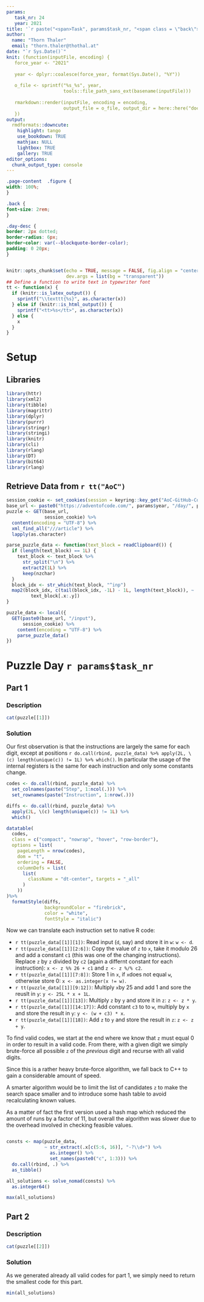 ```yaml
---
params:
   task_nr: 24
   year: 2021
title: '`r paste("<span>Task", params$task_nr, "<span class = \"back\"><a href = \"index.html\">", fontawesome::fa("home"), "</a></span></span>")`'
author: 
  name: "Thorn Thaler"
  email: "thorn.thaler@thothal.at"
date: "`r Sys.Date()`"
knit: (function(inputFile, encoding) {
   force_year <- "2021"
   
   year <- dplyr::coalesce(force_year, format(Sys.Date(), "%Y"))
   
   o_file <- sprintf("%s_%s", year, 
                     tools::file_path_sans_ext(basename(inputFile)))
                     
   rmarkdown::render(inputFile, encoding = encoding, 
                     output_file = o_file, output_dir = here::here("docs"))
   })
output: 
  rmdformats::downcute:
    highlight: tango
    use_bookdown: TRUE
    mathjax: NULL
    lightbox: TRUE
    gallery: TRUE
editor_options: 
  chunk_output_type: console
---
```


```css
.page-content  .figure {
width: 100%;
}

.back {
font-size: 2rem;
}

.day-desc {
border: 2px dotted;
border-radius: 6px;
border-color: var(--blockquote-border-color);
padding: 0 20px;
}
```

```js
```

```r
knitr::opts_chunk$set(echo = TRUE, message = FALSE, fig.align = "center",
                      dev.args = list(bg = "transparent"))
## Define a function to write text in typewriter font
tt <- function(x) {
  if (knitr::is_latex_output()) {
    sprintf("\\texttt{%s}", as.character(x))
  } else if (knitr::is_html_output()) {
    sprintf("<tt>%s</tt>", as.character(x))
  } else {
    x
  }
}
```

# Setup

## Libraries

```r
library(httr)
library(xml2)
library(tibble)
library(magrittr)
library(dplyr)
library(purrr)
library(stringr)
library(stringi)
library(knitr)
library(cli)
library(rlang)
library(DT)
library(bit64)
library(rlang)
```

## Retrieve Data from `r tt("AoC")`


```r
session_cookie <- set_cookies(session = keyring::key_get("AoC-GitHub-Cookie"))
base_url <- paste0("https://adventofcode.com/", params$year, "/day/", params$task_nr)
puzzle <- GET(base_url,
              session_cookie) %>% 
  content(encoding = "UTF-8") %>% 
  xml_find_all("///article") %>% 
  lapply(as.character)

parse_puzzle_data <- function(text_block = readClipboard()) {
  if (length(text_block) == 1L) {
    text_block <- text_block %>% 
      str_split("\n") %>% 
      extract2(1L) %>% 
      keep(nzchar)
  }
  block_idx <- str_which(text_block, "^inp")
  map2(block_idx, c(tail(block_idx, -1L) - 1L, length(text_block)), ~
         text_block[.x:.y])
}

puzzle_data <- local({
  GET(paste0(base_url, "/input"),
      session_cookie) %>% 
    content(encoding = "UTF-8") %>% 
    parse_puzzle_data()
})
```

# Puzzle Day `r params$task_nr`

## Part 1


### Description

```r
cat(puzzle[[1]])
```

### Solution

Our first observation is that the instructions are largely the same for each digit, except
at positions 
`r do.call(rbind, puzzle_data) %>% apply(2L, \(c) length(unique(c)) != 1L) %>% which()`.
In particular the usage of the internal registers is the same for each instruction and 
only some constants change.

```r
codes <- do.call(rbind, puzzle_data) %>% 
  set_colnames(paste("Step", 1:ncol(.))) %>% 
  set_rownames(paste("Instruction", 1:nrow(.)))

diffs <- do.call(rbind, puzzle_data) %>% 
  apply(2L, \(c) length(unique(c)) != 1L) %>% 
  which()

datatable(
  codes, 
  class = c("compact", "nowrap", "hover", "row-border"),
  options = list(
    pageLength = nrow(codes),
    dom = "t",
    ordering = FALSE,
    columnDefs = list(
      list(
        className = "dt-center", targets = "_all"
      )
    ))
)%>% 
  formatStyle(diffs, 
              backgroundColor = "firebrick", 
              color = "white", 
              fontStyle = "italic")

```

Now we can translate each instruction set to native R code:

* `r tt(puzzle_data[[1]][1])`: Read input (`d`, say) and store it in `w`: `w <- d`.
* `r tt(puzzle_data[[1]][2:6])`: Copy the value of `z` to `x`, take it modulo 26 and add a
constant `c1` (this was one of the changing instructions). Replace `z` by `z` divided by 
`c2` (again a differnt constant for each instruction): `x <- z %% 26 + c1` and
`z <- z %/% c2`.
* `r tt(puzzle_data[[1]][7:8])`: Store 1 in `x`, if `x`does not equal `w`, otherwise store 
0: `x <- as.integer(x != w)`.
* `r tt(puzzle_data[[1]][9:12])`: Multiply `x`by 25 and add 1 and sore the reuslt in `y`:
`y <- 25L * x + 1L`.
* `r tt(puzzle_data[[1]][13])`: Multiply `z` by `y` and store it in `z`: 
`z <- z * y`.
* `r tt(puzzle_data[[1]][14:17])`: Add constant `c3` to to `w`, multiply by `x` and store
the result in `y`: `y <- (w + c3) * x`.
* `r tt(puzzle_data[[1]][18])`: Add `z` to `y` and store the result in `z`: 
`z <- z + y`.

To find valid codes, we start at the end where we know that `z` must equal 0 in order to
result in a valid code. From there, with a given digit we simply brute-force all possible 
`z` of the *previous* digit and recurse with all valid digits.

Since this is a rather heavy brute-force algorithm, we fall back to C++ to gain a 
considerable amount of speed.

A smarter algorithm would be to limit the list of candidates `z` to make the search space
smaller and to introduce some hash table to avoid recalculating known values.

As a matter of fact the first version used a hash map which reduced the amount of runs by
a factor of 11, but overall the algorithm was slower due to the overhead involved in 
checking feasible values.

```Rcpp
```


```r
consts <- map(puzzle_data, 
              ~ str_extract(.x[c(5:6, 16)], "-?\\d+") %>% 
                as.integer() %>% 
                set_names(paste0("c", 1:3))) %>% 
  do.call(rbind, .) %>% 
  as_tibble()

all_solutions <- solve_nomad(consts) %>% 
  as.integer64()

max(all_solutions)
```

## Part 2

### Description

```r
cat(puzzle[[2]])
```

### Solution

As we generated already all valid codes for part 1, we simply need to return the smallest
code for this part.

```r
min(all_solutions)
```
